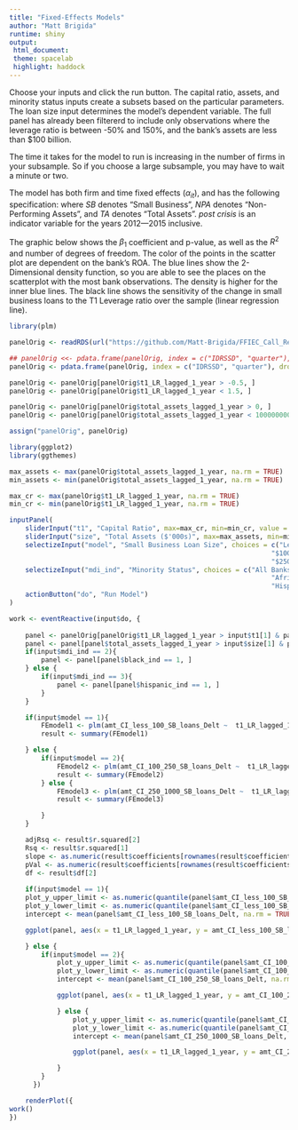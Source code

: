 ```yaml
---
title: "Fixed-Effects Models"
author: "Matt Brigida"
runtime: shiny
output: 
 html_document:
 theme: spacelab
 highlight: haddock
---
```


Choose your inputs and click the run button.  The capital ratio, assets, and minority status inputs create a subsets based on the particular parameters.  The loan size input determines the model's dependent variable.  The full panel has already been filtererd to include only observations where the leverage ratio is between -50% and 150%, and the bank's assets are less than $100 billion.

The time it takes for the model to run is increasing in the number of firms in your subsample.  So if you choose a large subsample, you may have to wait a minute or two.

The model has both firm and time fixed effects ($\alpha_{it}$), and has the following specification:
\begin{equation}
\% \Delta SB\ Loans = \beta_1 (T1\ Lev.\ Ratio) + \beta_2 \frac{Amt.\ SB\ Loans}{TA} + \beta_3 ROA + \beta_4 \frac{NPA}{TA} + \beta_5 \frac{Deposits}{TA} + \beta_6 log(TA) + \beta_7 (post\ crisis) + \alpha_{it} + \epsilon_{it}
\end{equation}
where *SB* denotes "Small Business", *NPA* denotes "Non-Performing Assets", and *TA* denotes "Total Assets".  *post crisis* is an indicator variable for the years 2012---2015 inclusive.  

The graphic below shows the $\beta_1$ coefficient and p-value, as well as the $R^2$ and number of degrees of freedom.  The color of the points in the scatter plot are dependent on the bank's ROA.  The blue lines show the 2-Dimensional density function, so you are able to see the places on the scatterplot with the most bank observations.  The density is higher for the inner blue lines.  The black line shows the sensitivity of the change in small business loans to the T1 Leverage ratio over the sample (linear regression line).

<!-- read in the data -->
```r
library(plm)

panelOrig <- readRDS(url("https://github.com/Matt-Brigida/FFIEC_Call_Reports/blob/master/querying_data_and_analysis/analyses/panel_data_analysis/full_panel/panel_mdi_ind.rds?raw=true"))

## panelOrig <<- pdata.frame(panelOrig, index = c("IDRSSD", "quarter"), drop.index=TRUE, row.names=TRUE)
panelOrig <- pdata.frame(panelOrig, index = c("IDRSSD", "quarter"), drop.index=TRUE, row.names=TRUE)

panelOrig <- panelOrig[panelOrig$t1_LR_lagged_1_year > -0.5, ]
panelOrig <- panelOrig[panelOrig$t1_LR_lagged_1_year < 1.5, ]

panelOrig <- panelOrig[panelOrig$total_assets_lagged_1_year > 0, ]
panelOrig <- panelOrig[panelOrig$total_assets_lagged_1_year < 100000000, ]

assign("panelOrig", panelOrig)
```



```r
library(ggplot2)
library(ggthemes)

max_assets <- max(panelOrig$total_assets_lagged_1_year, na.rm = TRUE)
min_assets <- min(panelOrig$total_assets_lagged_1_year, na.rm = TRUE)

max_cr <- max(panelOrig$t1_LR_lagged_1_year, na.rm = TRUE)
min_cr <- min(panelOrig$t1_LR_lagged_1_year, na.rm = TRUE)

inputPanel(
    sliderInput("t1", "Capital Ratio", max=max_cr, min=min_cr, value = c(.05, .2), step = 0.01),
    sliderInput("size", "Total Assets ($'000s)", max=max_assets, min=min_assets, value = c(1000, 1000000), step = 100),
    selectizeInput("model", "Small Business Loan Size", choices = c("Less $100,000" = 1,
                                                                  "$100,000 to $250,000" = 2,
                                                                  "$250,000 to $1,000,000" = 3)),
    selectizeInput("mdi_ind", "Minority Status", choices = c("All Banks" = 1,
                                                                  "African-American-Owned" = 2,
                                                                  "Hispanic-Owned" = 3)),    
    actionButton("do", "Run Model")
)

work <- eventReactive(input$do, {
    
    panel <- panelOrig[panelOrig$t1_LR_lagged_1_year > input$t1[1] & panelOrig$t1_LR_lagged_1_year < input$t1[2], ]
    panel <- panel[panel$total_assets_lagged_1_year > input$size[1] & panel$total_assets_lagged_1_year < input$size[2], ]
    if(input$mdi_ind == 2){
        panel <- panel[panel$black_ind == 1, ]
    } else {
        if(input$mdi_ind == 3){
            panel <- panel[panel$hispanic_ind == 1, ]
        }
    }

    if(input$model == 1){
        FEmodel1 <- plm(amt_CI_less_100_SB_loans_Delt ~  t1_LR_lagged_1_year + less_100_lagged_SB_loans_TA + ROA + NPA_TA + I(log(panel$total_assets_lagged_1_year)) + TD_TA + I(post_crisis_ind), data = panel, model = "within", effect = "twoways")
        result <- summary(FEmodel1)

    } else {
        if(input$model == 2){
            FEmodel2 <- plm(amt_CI_100_250_SB_loans_Delt ~  t1_LR_lagged_1_year + X100_250_lagged_SB_loans_TA + ROA + NPA_TA + I(log(panel$total_assets_lagged_1_year)) + TD_TA + I(post_crisis_ind), data = panel, model = "within", effect = "twoways")
            result <- summary(FEmodel2) 
        } else {
            FEmodel3 <- plm(amt_CI_250_1000_SB_loans_Delt ~  t1_LR_lagged_1_year + X250_1000_lagged_SB_loans_TA + ROA + NPA_TA + I(log(panel$total_assets_lagged_1_year)) + TD_TA + I(post_crisis_ind), data = panel, model = "within", effect = "twoways")
            result <- summary(FEmodel3)

        }
    }

    adjRsq <- result$r.squared[2]
    Rsq <- result$r.squared[1]
    slope <- as.numeric(result$coefficients[rownames(result$coefficients) == "t1_LR_lagged_1_year",][1])
    pVal <- as.numeric(result$coefficients[rownames(result$coefficients) == "t1_LR_lagged_1_year",][4])
    df <- result$df[2]
    
    if(input$model == 1){
    plot_y_upper_limit <- as.numeric(quantile(panel$amt_CI_less_100_SB_loans_Delt, .85, na.rm = TRUE))
    plot_y_lower_limit <- as.numeric(quantile(panel$amt_CI_less_100_SB_loans_Delt, .15, na.rm = TRUE))
    intercept <- mean(panel$amt_CI_less_100_SB_loans_Delt, na.rm = TRUE) - slope * mean(panel$t1_LR_lagged_1_year, na.rm = TRUE)

    ggplot(panel, aes(x = t1_LR_lagged_1_year, y = amt_CI_less_100_SB_loans_Delt)) + geom_point(aes(colour = ROA)) + scale_colour_gradient(low = "green") + theme_hc(bgcolor = "darkunica") + geom_density_2d() + ylim(plot_y_lower_limit, plot_y_upper_limit) + labs(title = paste0("Capital Ratio Coef: ", round(slope, 2), "| P-value: ", round(pVal, 2)), subtitle = paste0("R-sq: ", round(Rsq, 4), "| Adj-R-sq: ", round(adjRsq, 4), "| Deg. Freedom: ", round(df, 0)), x = "T1 Leverage Ratio", y = "Change in SB Loans (Less than $100,000)") + geom_abline(slope = slope, intercept = intercept)#  + theme_solarized()  + scale_colour_hc("darkunica")

    } else {
        if(input$model == 2){
            plot_y_upper_limit <- as.numeric(quantile(panel$amt_CI_100_250_SB_loans_Delt, .85, na.rm = TRUE))
            plot_y_lower_limit <- as.numeric(quantile(panel$amt_CI_100_250_SB_loans_Delt, .15, na.rm = TRUE))
            intercept <- mean(panel$amt_CI_100_250_SB_loans_Delt, na.rm = TRUE) - slope * mean(panel$t1_LR_lagged_1_year, na.rm = TRUE)

            ggplot(panel, aes(x = t1_LR_lagged_1_year, y = amt_CI_100_250_SB_loans_Delt)) + geom_point(aes(colour = ROA)) + scale_colour_gradient(low = "green") + theme_hc(bgcolor = "darkunica") + geom_density_2d() +  ylim(plot_y_lower_limit, plot_y_upper_limit) + labs(title = paste0("Capital Ratio Coef: ", round(slope, 2), "| P-value: ", round(pVal, 2)), subtitle = paste0("R-sq: ", round(Rsq, 4), "| Adj-R-sq: ", round(adjRsq, 4), "| Deg. Freedom: ", round(df, 0)), x = "T1 Leverage Ratio", y = "Change in SB Loans ($100,000 to $250,000)") + geom_abline(slope = slope, intercept = intercept) # theme_solarized(light = TRUE) + 

            } else {
                plot_y_upper_limit <- as.numeric(quantile(panel$amt_CI_250_1000_SB_loans_Delt, .85, na.rm = TRUE))
                plot_y_lower_limit <- as.numeric(quantile(panel$amt_CI_250_1000_SB_loans_Delt, .15, na.rm = TRUE))
                intercept <- mean(panel$amt_CI_250_1000_SB_loans_Delt, na.rm = TRUE) - slope * mean(panel$t1_LR_lagged_1_year, na.rm = TRUE)

                ggplot(panel, aes(x = t1_LR_lagged_1_year, y = amt_CI_250_1000_SB_loans_Delt)) + geom_point(aes(colour = ROA)) + scale_colour_gradient(low = "green") + theme_hc(bgcolor = "darkunica") + geom_density_2d() + ylim(plot_y_lower_limit, plot_y_upper_limit) + labs(title = paste0("Capital Ratio Coef: ", round(slope, 2), "| P-value: ", round(pVal, 2)), subtitle = paste0("R-sq: ", round(Rsq, 4), "| Adj-R-sq: ", round(adjRsq, 4), "| Deg. Freedom: ", round(df, 0)), x = "T1 Leverage Ratio", y = "Change in SB Loans ($250,000 to $1 million)") + geom_abline(slope = slope, intercept = intercept) # theme_solarized(light = TRUE) +

            }
        }
      })

    renderPlot({
work()
})

```

<!-- ## Data Visualizations -->

<!-- ```{r echo=FALSE, message=FALSE, warning=FALSE} -->
<!-- library(ggplot2) -->
<!-- library(ggthemes) -->
<!-- renderPlot( -->
<!-- ggplot(panelOrig, aes(t1_LR_lagged_1_year)) + -->
<!--   geom_histogram()     -->
<!-- ) -->
<!-- ``` -->
